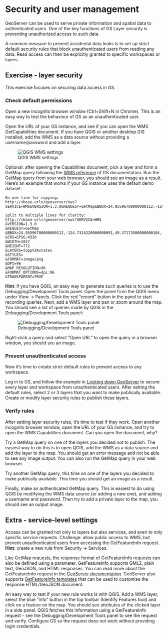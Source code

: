 # Security and user management

GeoServer can be used to serve private information and spatial data to authenticated users.
One of the key functions of GS Layer security is preventing unauthorized access to such data.

A common measure to prevent accidental data leaks is to set up strict default security rules that block unauthenticated users from reading any data.
Read access can then be explicitly granted to specific workspaces or layers.

## Exercise - layer security

This exercise focuses on securing data access in GS.

### Check default permissions

Open a new incognito browser window (Ctrl+Shift+N in Chrome).
This is an easy way to test the behaviour of GS as an unauthenticated user.

Open the URL of your GS instance, and see if you can open the WMS GetCapabilities document.
If you have QGIS or another desktop GIS installed, add the WMS as a data source without providing a username/password and add a layer.

![QGIS WMS settings](img/qgis-wms.png)

Optional: after opening the Capabilities document, pick a layer and form a GetMap query following the [WMS reference](https://docs.geoserver.org/latest/en/user/services/wms/reference.html) of GS documentation.
Run the GetMap query from your web browser, you should see an image as a result.
Here's an example that works if your GS instance uses the default demo dataset:

```
On one line for copying:
http://<base-url>/geoserver/ows?SERVICE=WMS&VERSION=1.3.0&REQUEST=GetMap&BBOX=24.95596700000000112,-124.7314220000000091,49.37173500000000104,-66.96984899999999641&CRS=EPSG:4326&WIDTH=1827&HEIGHT=772&LAYERS=topp%3Astates&STYLES=&FORMAT=image/png&DPI=96&MAP_RESOLUTION=96&FORMAT_OPTIONS=dpi:96&TRANSPARENT=TRUE

Split to multiple lines for clarity:
http://<base-url>/geoserver/ows?SERVICE=WMS
&VERSION=1.3.0
&REQUEST=GetMap
&BBOX=24.95596700000000112,-124.7314220000000091,49.37173500000000104,-66.96984899999999641
&CRS=EPSG:4326
&WIDTH=1827
&HEIGHT=772
&LAYERS=topp%3Astates
&STYLES=
&FORMAT=image/png
&DPI=96
&MAP_RESOLUTION=96
&FORMAT_OPTIONS=dpi:96
&TRANSPARENT=TRUE
```

**Hint**: if you have QGIS, an easy way to generate such queries is to use the Debugging/Development Tools panel.
Open the panel from the QGIS menu under View -> Panels.
Click the red "record" button in the panel to start recording queries.
Next, add a WMS layer and pan or zoom around the map.
You should see a list of queries made by QGIS in the Debugging/Development Tools panel:

![Debugging/Development Tools panel](img/debugwms.png)

Right-click a query and select "Open URL" to open the query in a browser window, you should see an image.

### Prevent unauthenticated access

Now it's time to create strict default rules to prevent access to any workspace.

Log in to GS, and follow the example in [Locking down GeoServer](https://docs.geoserver.org/latest/en/user/security/layer.html#locking-down-geoserver)
to secure every layer and workspace from unauthenticated users.
After setting the default rules, select 2 or 3 layers that you want to make publically available.
Create or modify layer security rules to publish these layers.

### Verify rules

After setting layer security rules, it's time to test if they work.
Open another incognito browser window, open the URL of your GS instance, and try to open the WMS Capabilities document.
Can you open the document, why?

Try a GetMap query on one of the layers you decided *not* to publish.
The easiest way to do this is to open QGIS, add the WMS as a data source and add the layer to the map.
You should get an error message and not be able to see any image output.
You can also run the GetMap query in your web browser.

Try another GetMap query, this time on one of the layers you decided to make publically available.
This time you should get an image as a result.

Finally, make an authenticated GetMap query.
This is easiest to do using QGIS by modifying the WMS data source (or adding a new one), and adding a username and password.
Then try to add a private layer to the map, you should see an output image.

## Extra - service-level settings

Access can be granted not only to layers but also services, and even to only specific service requests.
Challenge: allow public access to WMS, but prevent unauthenticated users from accessing the GetFeatureInfo request.
**Hint:** create a new rule from Security -> Services.

Like GetMap requests, the response format of GetFeatureInfo requests can also be defined using a parameter.
GetFeatureInfo supports GML2, plain text, GeoJSON, and HTML responses.
You can read more about the GetFeatureInfo request in the [GeoServer documentation](https://docs.geoserver.org/latest/en/user/services/wms/reference.html#getfeatureinfo).
GeoServer also supports [GetFeatureInfo templates](https://docs.geoserver.org/latest/en/user/tutorials/GetFeatureInfo/index.html) that can be used to customise the response HTML/GeoJSON document.

An easy way to test if your new rule works is with QGIS.
Add a WMS layer, select the blue "info" button in the top toolbar (Identify Features tool) and click on a feature on the map.
You should see attributes of the clicked layer in a side panel.
QGIS fetches this information using a GetFeatureInfo request - see the Debugging/Development Tools panel to see the request and verify.
Configure GS so the request does not work without providing login credentials.
